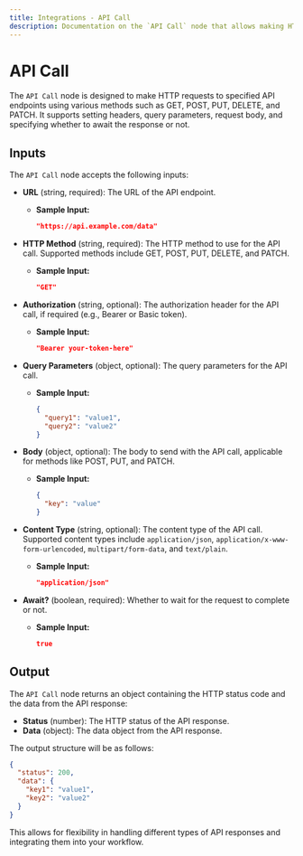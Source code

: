 ```yaml
---
title: Integrations - API Call
description: Documentation on the `API Call` node that allows making HTTP requests using various methods and handling API responses.
---
```



# API Call
The `API Call` node is designed to make HTTP requests to specified API endpoints using various methods such as GET, POST, PUT, DELETE, and PATCH. It supports setting headers, query parameters, request body, and specifying whether to await the response or not.

## Inputs
The `API Call` node accepts the following inputs:

- **URL** (string, required): The URL of the API endpoint.
  - **Sample Input:**
    ```json
    "https://api.example.com/data"
    ```

- **HTTP Method** (string, required): The HTTP method to use for the API call. Supported methods include GET, POST, PUT, DELETE, and PATCH.
  - **Sample Input:**
    ```json
    "GET"
    ```

- **Authorization** (string, optional): The authorization header for the API call, if required (e.g., Bearer or Basic token).
  - **Sample Input:**
    ```json
    "Bearer your-token-here"
    ```

- **Query Parameters** (object, optional): The query parameters for the API call.
  - **Sample Input:**
    ```json
    {
      "query1": "value1",
      "query2": "value2"
    }
    ```

- **Body** (object, optional): The body to send with the API call, applicable for methods like POST, PUT, and PATCH.
  - **Sample Input:**
    ```json
    {
      "key": "value"
    }
    ```

- **Content Type** (string, optional): The content type of the API call. Supported content types include `application/json`, `application/x-www-form-urlencoded`, `multipart/form-data`, and `text/plain`.
  - **Sample Input:**
    ```json
    "application/json"
    ```

- **Await?** (boolean, required): Whether to wait for the request to complete or not.
  - **Sample Input:**
    ```json
    true
    ```

## Output
The `API Call` node returns an object containing the HTTP status code and the data from the API response:

- **Status** (number): The HTTP status of the API response.
- **Data** (object): The data object from the API response.

The output structure will be as follows:

```json
{
  "status": 200,
  "data": {
    "key1": "value1",
    "key2": "value2"
  }
}
```

This allows for flexibility in handling different types of API responses and integrating them into your workflow.